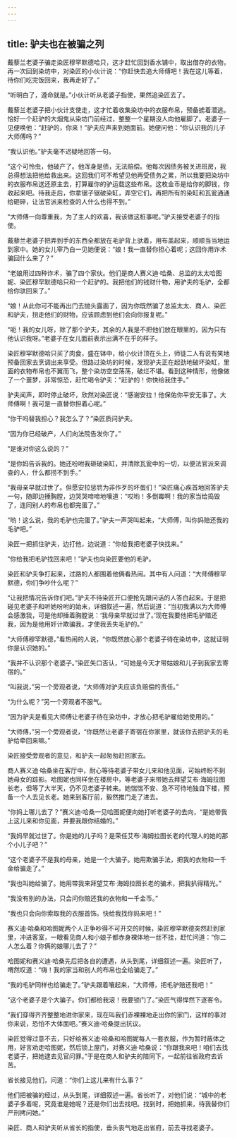 ```yaml
---
---
---
```

title: 驴夫也在被骗之列
---




戴藜兰老婆子骗走染匠穆罕默德哈只，这才赶忙回到香水铺中，取出借存的衣物，再一次回到染坊中，对染匠的小伙计说：“你赶快去追大师傅吧！我在这儿等着，待你们吃完饭回来，我再走好了。”

“听明白了，遵命就是。”小伙计听从老婆子指使，果然追染匠去了。

戴藜兰老婆子把小伙计支使走，这才忙着收集染坊中的衣服布帛，预备掳着潜逃。恰好一个赶驴的大烟鬼从染坊门前经过，整整一个星期没人向他雇脚了。老婆子一见便唤他：“赶驴的，你来！”驴夫应声来到她面前。她便问他：“你认识我的儿子大师傅吗？”

“我认识他。”驴夫毫不迟疑地回答一句。

“这个可怜虫，他破产了。他浑身是债，无法赔偿。他每次因债务被关进班房，我总得想法把他给救出来。这回我们可不希望见他再受债务之累，所以我要把染坊中的衣服布帛送还原主去，打算雇你的驴运载这些布帛。这枚金币是给你的脚钱，你收起来吧。待我走后，你拿锯子锯破染缸，弄空它们，再把所有的染缸和瓦瓮通通给砸碎，让法官派来检查的人什么也得不到。”

“大师傅一向尊重我，为了主人的欢喜，我该做这桩事呢。”驴夫接受老婆子的指使。

戴藜兰老婆子把弄到手的东西全都放在毛驴背上驮着，用布盖起来，顺顺当当地运到家中。她的女儿宰乃白一见她便说：“娘！我一直替你担心着呢；这回你用诈术骗回什么来了？”

“老娘用过四种诈术，骗了四个家伙。他们是商人赛义迪·哈桑、总监的太太哈图妮、染匠穆罕默德哈只和一个赶驴的。我把他们的钱财什物，用驴夫的毛驴，全都给你驮回来了。”

“娘！从此你可不能再出门去抛头露面了，因为你既然骗了总监太太、商人、染匠和驴夫，拐走他们的财物，应该顾虑到他们会向你报复呢。”

“呃！我的女儿呀，除了那个驴夫，其余的人我是不把他们放在眼里的，因为只有他认识我呀。”老婆子在女儿面前表示出满不在乎的样子。

染匠穆罕默德哈只买了肉食，盛在钵中，给小伙计顶在头上，师徒二人有说有笑地预备回家去烹调出来享受。但路过染坊的时候，发现驴夫正在起劲地破坏染缸，里面的衣物布帛也不翼而飞，整个染坊空空荡荡，破烂不堪。看到这种情形，他像做了一个噩梦，非常惊恐，赶忙喝令驴夫：“赶驴的！你快给我住手。”

驴夫闻声，即时停止破坏，欣然对染匠说：“感谢安拉！他保佑你平安无事了。大师傅啊！我可是一直替你担着心呢。”

“你干吗替我担心？我怎么了？”染匠质问驴夫。

“因为你已经破产，人们向法院告发你了。”

“是谁对你这么说的？”

“是你妈告诉我的。她还吩咐我砸破染缸，并清除瓦瓮中的一切，以便法官派来调查的人，什么都捞不到手。”

“我母亲早就过世了。但愿安拉惩罚为非作歹的坏蛋们！”染匠痛心疾首地回答驴夫一句，随即边捶胸膛，边哭哭啼啼地嚷道：“哎哟！多倒霉啊！我的家当给捣毁了，连同别人的布帛也都完蛋了。”

“哟！这么说，我的毛驴也完蛋了。”驴夫一声哭叫起来，“大师傅，叫你妈赔还我的毛驴吧。”

染匠一把抓住驴夫，边打他，边说道：“你给我把老婆子快找来。”

“你给我把毛驴找回来吧！”驴夫也向染匠要他的毛驴。

染匠和驴夫争打起来，过路的人都围着他俩看热闹。其中有人问道：“大师傅穆罕默德，你们争吵什么呢？”

“让我把情况告诉你们吧。”驴夫不待染匠开口便抢先跟问话的人答白起来。于是把碰见老婆子和听她吩咐的始末，详细叙述一遍，然后说道：“当初我满以为大师傅会感激我，可是他却捶着胸膛说：‘我母亲早就过世了。’现在我要他把毛驴赔还我，因为是他用奸计欺骗我，才使我丢失毛驴的。”

“大师傅穆罕默德，”看热闹的人说，“你既然放心那个老婆子待在染坊中，这就证明你是认识她的。”

“我并不认识那个老婆子。”染匠矢口否认，“可她是今天才带姑娘和儿子到我家去寄宿的。”

“叫我说，”另一个旁观者说，“大师傅对驴夫应该负赔偿的责任。”

“为什么呢？”另一个旁观者不服气。

“因为驴夫是看见大师傅让老婆子待在染坊中，才放心把毛驴雇给她使用的。”

“大师傅，”另一个旁观者说，“你既然让老婆子寄宿在你家里，就该你去把驴夫的毛驴给牵回来嘛。”

染匠接受旁观者的意见，和驴夫一起匆匆赶回家去。

商人赛义迪·哈桑坐在客厅中，耐心等待老婆子带女儿来和他见面，可始终盼不到她母女的踪影。哈图妮也同样坐在楼房中，等老婆子来带她去拜望艾布·海姆拉图长老，但等了大半天，仍不见老婆子转来。她惴惴不安、急不可待地独自下楼，预备一个人去见长老。她来到客厅前，毅然推门走了进去。

“你妈上哪儿去了？”赛义迪·哈桑一见哈图妮便向她打听老婆子的去向，“是她带我上这儿来和你见面，并要我跟你结婚的。”

“我妈早就过世了。你是她的儿子吗？是荣任艾布·海姆拉图长老的代理人的她的那个小儿子吧？”

“这个老婆子不是我的母亲，她是一个大骗子。她用欺骗手法，把我的衣物和一千金给骗走了。”

“我也叫她给骗了。她用带我来拜望艾布·海姆拉图长老的骗术，把我扒得精光。”

“我没有别的办法，只会问你赔还我的衣物和一千金币。”

“我也只会向你索取我的衣服首饰。快给我找你妈来吧！”

赛义迪·哈桑和哈图妮两个人正争吵得不可开交的时候，染匠穆罕默德突然赶到家里，冲进客室，一眼看见商人和小娘子都赤身裸体地一丝不挂，赶忙问道：“你二人怎么着？你俩的娘哪儿去了？”

哈图妮和赛义迪·哈桑先后把各自的遭遇，从头到尾，详细叙述一遍。染匠听了，喟然叹道：“嗨！我的家当和别人的布帛也全给骗走了。”

“我的毛驴同样也给骗走了。”驴夫跟着嚷起来，“大师傅，把毛驴赔还我吧！”

“这个老婆子是个大骗子。你们都给我滚！我要锁门了。”染匠气得悍然下逐客令。

“我们穿得齐齐整整地进你家来，现在叫我们赤裸裸地走出你的家门，这样的事对你来说，恐怕不大体面吧。”赛义迪·哈桑提出抗议。

染匠觉得过意不去，只好给赛义迪·哈桑和哈图妮每人一套衣服，作为暂时蔽体之用，好言劝走哈图妮，然后锁上屋门，对赛义迪·哈桑说：“你跟我来吧！咱们去找老婆子，把她逮去见官问罪。”于是在商人和驴夫的陪同下，一起前往省政府去诉苦。

省长接见他们，问道：“你们上这儿来有什么事？”

他们把被骗的经过，从头到尾，详细叙述一遍。省长听了，对他们说：“城中的老婆子多着呢，究竟谁是她呢？还是你们出去找吧。找到时，把她抓来，待我替你们严刑拷问她。”

染匠、商人和驴夫听从省长的指使，垂头丧气地走出省府，前去寻找老婆子。